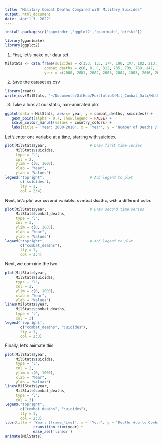 ```yaml
---
title: "Military Combat Deaths Compared with Military Suicides"
output: html_document
date: 'April 3, 2022'
---
```


```r
install.packages(c('gapminder','ggplot2','gganimate','gifski'))
```

```r
library(gganimate)
library(ggplot2)
```


1) First, let's make our data set. 
```r
MilStats <- data.frame(suicides = c(153, 155, 174, 190, 197, 182, 213, 211, 268, 309, 295, 301, 525, 475, 444, 478, 478),
                  combat_deaths = c(0, 0, 0, 312, 735, 739, 769, 847, 352, 346, 456, 394, 259, 0, 0, 0, 0),
                  year = c(2000, 2001, 2002, 2003, 2004, 2005, 2006, 2007, 2008, 2009, 2010, 2011, 2012, 2013, 2014, 2015, 2016))
```

2) Save the dataset as csv
```r
library(readr)
write_csv(MilStats, "~/Documents/GitHub/Portfolio3-Mil_Combat_Data/MilStats.csv")
```

3) Take a look at our static, non-animated plot
```r
ggplot(data = MilStats, aes(x= year, y = combat_deaths, suicides)) +
   geom_point(alpha = 0.7, show.legend = FALSE) +
   scale_colour_manual(values = country_colors) +
   labs(title = 'Year: 2000-2016', x = 'Year', y = 'Number of Deaths / Suicides')
```


Let's enter one variable at a time, starting with suicides.
```r
plot(MilStats$year,                    # Draw first time series
     MilStats$suicides,
     type = "l",
     col = 2,
     ylim = c(0, 1000),
     xlab = "Year",
     ylab = "Values")
legend("topright",                     # Add legend to plot
       c("suicides"),
       lty = 1,
       col = 2:4)
```

Next, let's plot our second variable, combat deaths, with a different color.
```r
plot(MilStats$year,                    # Draw second time series
     MilStats$combat_deaths,
     type = "l",
     col = 3,
     ylim = c(0, 1000),
     xlab = "Year",
     ylab = "Values")
legend("topright",                     # Add legend to plot
       c("combat_deaths"),
       lty = 1,
       col = 3:4)
```


Next, we combine the two. 
```r
plot(MilStats$year,                    
     MilStats$suicides,
     type = "l",
     col = 2,
     ylim = c(0, 1000),
     xlab = "Year",
     ylab = "Values")
lines(MilStats$year,                    
     MilStats$combat_deaths,
     type = "l",
     col = 3)
legend("topright",                     
       c("combat_deaths", "suicides"),
       lty = 1,
       col = 2:3)
```


Finally, let's animate this

```r
plot(MilStats$year,                    
     MilStats$suicides,
     type = "l",
     col = 2,
     ylim = c(0, 1000),
     xlab = "Year",
     ylab = "Values")
lines(MilStats$year,                    
     MilStats$combat_deaths,
     type = "l",
     col = 3)
legend("topright",                     
       c("combat_deaths", "suicides"),
       lty = 1,
       col = 2:3)
labs(title = 'Year: {frame_time}', x = 'Year', y = 'Deaths due to Combat and Suicide') +
             transition_time(year) +
             ease_aes('linear')
animate(MilStats)
```
